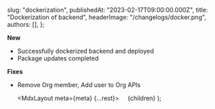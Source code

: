 
  slug: "dockerization",
  publishedAt: "2023-02-17T09:00:00.000Z",
  title: "Dockerization of backend",
  headerImage: "/changelogs/docker.png",
  authors: [],
};

**New**

- Successfully dockerized backend and deployed
- Package updates completed

**Fixes**

- Remove Org member, Add user to Org APIs

  <MdxLayout meta={meta} {...rest}>
        {children}
  </MdxLayout>
);
